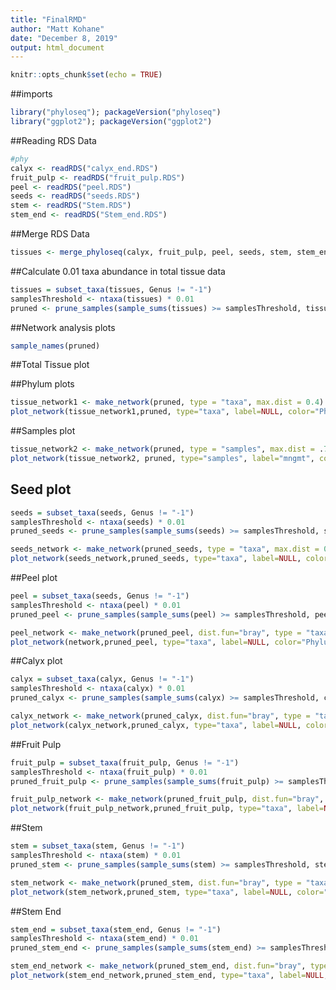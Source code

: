 ```yaml
---
title: "FinalRMD"
author: "Matt Kohane"
date: "December 8, 2019"
output: html_document
---
```


```r
knitr::opts_chunk$set(echo = TRUE)
```

##imports 
```r
library("phyloseq"); packageVersion("phyloseq")
library("ggplot2"); packageVersion("ggplot2")
```



##Reading RDS Data
```r
#phy
calyx <- readRDS("calyx_end.RDS")
fruit_pulp <- readRDS("fruit_pulp.RDS")
peel <- readRDS("peel.RDS")
seeds <- readRDS("seeds.RDS")
stem <- readRDS("Stem.RDS")
stem_end <- readRDS("Stem_end.RDS")
```

##Merge RDS Data
```r
tissues <- merge_phyloseq(calyx, fruit_pulp, peel, seeds, stem, stem_end)
```

##Calculate 0.01 taxa abundance in total tissue data
```r
tissues = subset_taxa(tissues, Genus != "-1")
samplesThreshold <- ntaxa(tissues) * 0.01
pruned <- prune_samples(sample_sums(tissues) >= samplesThreshold, tissues)
```

##Network analysis plots
```r
sample_names(pruned)
```

##Total Tissue plot

##Phylum plots
```r
tissue_network1 <- make_network(pruned, type = "taxa", max.dist = 0.4)
plot_network(tissue_network1,pruned, type="taxa", label=NULL, color="Phylum", line_weight = 0.4)
```

##Samples plot
```r
tissue_network2 <- make_network(pruned, type = "samples", max.dist = .7)
plot_network(tissue_network2, pruned, type="samples", label="mngmt", color="tissue", line_weight = 0.4)
```

## Seed plot
```r
seeds = subset_taxa(seeds, Genus != "-1")
samplesThreshold <- ntaxa(seeds) * 0.01
pruned_seeds <- prune_samples(sample_sums(seeds) >= samplesThreshold, seeds)
```
```r
seeds_network <- make_network(pruned_seeds, type = "taxa", max.dist = 0.4)
plot_network(seeds_network,pruned_seeds, type="taxa", label=NULL, color="Phylum", line_weight = 0.4)
```

##Peel plot
```r
peel = subset_taxa(seeds, Genus != "-1")
samplesThreshold <- ntaxa(peel) * 0.01
pruned_peel <- prune_samples(sample_sums(peel) >= samplesThreshold, peel)
```
```r
peel_network <- make_network(pruned_peel, dist.fun="bray", type = "taxa", max.dist = 0.4)
plot_network(network,pruned_peel, type="taxa", label=NULL, color="Phylum", line_weight = 0.4)
```

##Calyx plot
```r
calyx = subset_taxa(calyx, Genus != "-1")
samplesThreshold <- ntaxa(calyx) * 0.01
pruned_calyx <- prune_samples(sample_sums(calyx) >= samplesThreshold, calyx)
```
```r
calyx_network <- make_network(pruned_calyx, dist.fun="bray", type = "taxa", max.dist = 0.4)
plot_network(calyx_network,pruned_calyx, type="taxa", label=NULL, color="Phylum", line_weight = 0.4)
```

##Fruit Pulp
```r
fruit_pulp = subset_taxa(fruit_pulp, Genus != "-1")
samplesThreshold <- ntaxa(fruit_pulp) * 0.01
pruned_fruit_pulp <- prune_samples(sample_sums(fruit_pulp) >= samplesThreshold, fruit_pulp)
```
```r
fruit_pulp_network <- make_network(pruned_fruit_pulp, dist.fun="bray", type = "taxa", max.dist = 0.4)
plot_network(fruit_pulp_network,pruned_fruit_pulp, type="taxa", label=NULL, color="Phylum", line_weight = 0.4)
```

##Stem
```r
stem = subset_taxa(stem, Genus != "-1")
samplesThreshold <- ntaxa(stem) * 0.01
pruned_stem <- prune_samples(sample_sums(stem) >= samplesThreshold, stem)
```
```r
stem_network <- make_network(pruned_stem, dist.fun="bray", type = "taxa", max.dist = 0.4)
plot_network(stem_network,pruned_stem, type="taxa", label=NULL, color="Phylum", line_weight = 0.4)
```

##Stem End
```r
stem_end = subset_taxa(stem_end, Genus != "-1")
samplesThreshold <- ntaxa(stem_end) * 0.01
pruned_stem_end <- prune_samples(sample_sums(stem_end) >= samplesThreshold, stem_end)
```
```r
stem_end_network <- make_network(pruned_stem_end, dist.fun="bray", type = "taxa", max.dist = 0.4)
plot_network(stem_end_network,pruned_stem_end, type="taxa", label=NULL, color="Phylum", line_weight = 0.4)
```